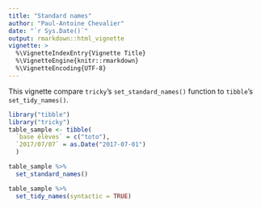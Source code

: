 ```yaml
---
title: "Standard names"
author: "Paul-Antoine Chevalier"
date: "`r Sys.Date()`"
output: rmarkdown::html_vignette
vignette: >
  %\VignetteIndexEntry{Vignette Title}
  %\VignetteEngine{knitr::rmarkdown}
  %\VignetteEncoding{UTF-8}
---
```


This vignette compare `tricky`'s `set_standard_names()` function to `tibble`'s `set_tidy_names()`. 

```r
library("tibble")
library("tricky")
table_sample <- tibble(
  `base élèves` = c("toto"), 
  `2017/07/07` = as.Date("2017-07-01")
  )
```

```r
table_sample %>% 
  set_standard_names()
```

```r
table_sample %>% 
  set_tidy_names(syntactic = TRUE)
```




